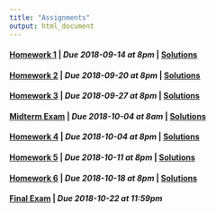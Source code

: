 ```yaml
---
title: "Assignments"
output: html_document
---
```


#### [Homework 1](hw1.html) | *Due 2018-09-14 at 8pm* | [Solutions](hw1_solutions.html)
#### [Homework 2](hw2.html) | *Due 2018-09-20 at 8pm* | [Solutions](hw2_solutions.html)
#### [Homework 3](hw3.html) | *Due 2018-09-27 at 8pm* | [Solutions](hw3_solutions.html)
#### [Midterm Exam](exam1.html) | *Due 2018-10-04 at 8am* | [Solutions](exam1_solutions.html)
#### [Homework 4](hw4.html) | *Due 2018-10-04 at 8pm* | [Solutions](hw4_solutions.html)
#### [Homework 5](hw5.html) | *Due 2018-10-11 at 8pm* | [Solutions](hw5_solutions.html)
#### [Homework 6](hw6.html) | *Due 2018-10-18 at 8pm* | [Solutions](hw6_solutions.html)
#### [Final Exam](exam2.html) | *Due 2018-10-22 at 11:59pm*